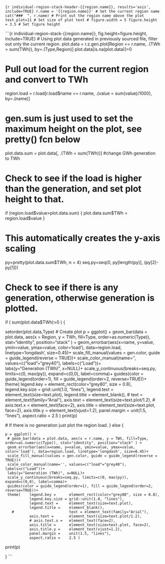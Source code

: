 
```{r individual-region-stack-header-{{region.name}}, results='asis', include=TRUE}
r.name = '{{region.name}}' # Set the current region name
cat("###  ", r.name) # Print out the region name above the plot
text.plot=11 # Set size of plot text
# figure.width = 5
figure.height = 3.5 # Set figure height
```

```{r individual-region-stack-{{region.name}}, fig.height=figure.height, include=TRUE}
# Using plot data generated in previously sourced file, filter out only the current region.
plot.data = r.z.gen.plot[Region == r.name, .(TWh = sum(TWh)), by=.(Type,Region)]
plot.data[is.na(plot.data)]=0

# Pull out load for the current region and convert to TWh
region.load = r.load[r.load$name == r.name, .(value = sum(value)/1000), by=.(name)]

# gen.sum is just used to set the maximum height on the plot, see pretty() fcn below
plot.data.sum = plot.data[, .(TWh = sum(TWh))] #change GWh generation to TWh

# Check to see if the load is higher than the generation, and set plot height to that.
if (region.load$value>plot.data.sum) {
  plot.data.sum$TWh = region.load$value
}

# This automatically creates the y-axis scaling
py=pretty(plot.data.sum$TWh, n = 4)
seq.py=seq(0, py[length(py)], (py[2]-py[1]))

# Check to see if there is any generation, otherwise generation is plotted.
if ( sum(plot.data$TWh)>0 ) { 

  setorder(plot.data,Type)
  # Create plot
  p = ggplot() +
     geom_bar(data = plot.data, aes(x = Region, y = TWh, fill=Type, order=as.numeric(Type)), stat="identity", position="stack" ) +
     geom_errorbar(aes(x=name, y=value, ymin=value, ymax=value, color='load'), data=region.load, linetype='longdash', size=0.45)+
     scale_fill_manual(values = gen.color, guide = guide_legend(reverse = TRUE))+
     scale_color_manual(name='', values=c("load"="grey40"), labels=c("Load"))+   
     labs(y="Generation (TWh)", x=NULL)+
     scale_y_continuous(breaks=seq.py, limits=c(0, max(py)), expand=c(0,0), label=comma)+
     guides(color = guide_legend(order=1), fill = guide_legend(order=2, reverse=TRUE))+
     theme(    legend.key =      element_rect(color="grey80", size = 0.8), 
               legend.key.size = grid::unit(1.0, "lines"),
               legend.text =     element_text(size=text.plot), 
               legend.title =    element_blank(),
       #                         text = element_text(family="Arial"),
               axis.text =       element_text(size=text.plot/1.2), 
               # axis.text.x =   element_text(face=2), 
               axis.title =      element_text(size=text.plot, face=2), 
               axis.title.y =    element_text(vjust=1.2), 
               panel.margin =    unit(1.5, "lines"),
               aspect.ratio =    2.5 )
  print(p)
    
  # If there is no generation just plot the region load.
} else {
  
    p = ggplot() +
     # geom_bar(data = plot.data, aes(x = r.name, y = TWh, fill=Type, order=as.numeric(Type)), stat="identity", position="stack" ) +
     geom_errorbar(aes(x=name, y=value, ymin=value, ymax=value, color='load'), data=region.load, linetype='longdash', size=0.45)+
     scale_fill_manual(values = gen.color, guide = guide_legend(reverse = TRUE))+
     scale_color_manual(name='', values=c("load"="grey40"), labels=c("Load"))+   
     labs(y="Generation (TWh)", x=NULL)+
     scale_y_continuous(breaks=seq.py, limits=c(0, max(py)), expand=c(0,0), label=comma)+
     guides(color = guide_legend(order=1), fill = guide_legend(order=2, reverse=TRUE))+
     theme(    legend.key =      element_rect(color="grey80", size = 0.8), 
               legend.key.size = grid::unit(1.0, "lines"),
               legend.text =     element_text(size=text.plot), 
               legend.title =    element_blank(),
       #                         text = element_text(family="Arial"),
               axis.text =       element_text(size=text.plot/1.2), 
               # axis.text.x =   element_text(face=2), 
               axis.title =      element_text(size=text.plot, face=2), 
               axis.title.y =    element_text(vjust=1.2), 
               panel.margin =    unit(1.5, "lines"),
               aspect.ratio =    2.5 )
  print(p)
  
}
```
